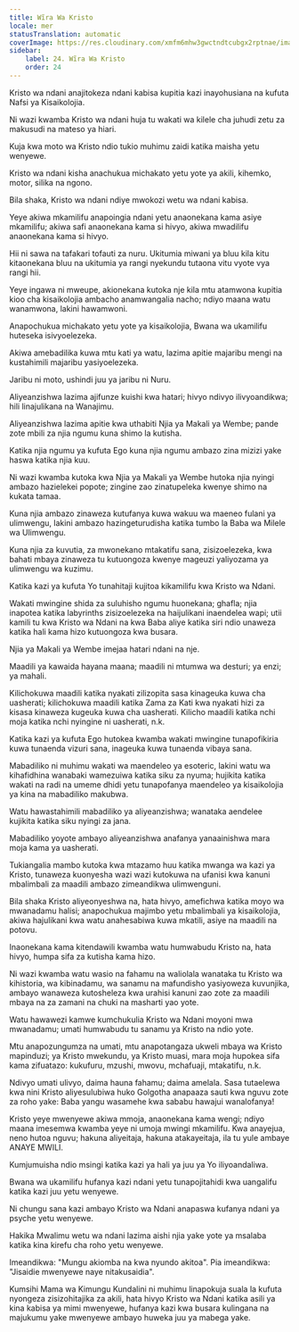 ```yaml
---
title: Wĩra Wa Kristo
locale: mer
statusTranslation: automatic
coverImage: https://res.cloudinary.com/xmfm6mhw3gwctndtcubgx2rptnae/image/upload/v1741354419/small_cover_la_gran_rebelion_28716e29d2.webp
sidebar:
    label: 24. Wĩra Wa Kristo
    order: 24
---
```

Kristo wa ndani anajitokeza ndani kabisa kupitia kazi inayohusiana na kufuta Nafsi ya Kisaikolojia.

Ni wazi kwamba Kristo wa ndani huja tu wakati wa kilele cha juhudi zetu za makusudi na mateso ya hiari.

Kuja kwa moto wa Kristo ndio tukio muhimu zaidi katika maisha yetu wenyewe.

Kristo wa ndani kisha anachukua michakato yetu yote ya akili, kihemko, motor, silika na ngono.

Bila shaka, Kristo wa ndani ndiye mwokozi wetu wa ndani kabisa.

Yeye akiwa mkamilifu anapoingia ndani yetu anaonekana kama asiye mkamilifu; akiwa safi anaonekana kama si hivyo, akiwa mwadilifu anaonekana kama si hivyo.

Hii ni sawa na tafakari tofauti za nuru. Ukitumia miwani ya bluu kila kitu kitaonekana bluu na ukitumia ya rangi nyekundu tutaona vitu vyote vya rangi hii.

Yeye ingawa ni mweupe, akionekana kutoka nje kila mtu atamwona kupitia kioo cha kisaikolojia ambacho anamwangalia nacho; ndiyo maana watu wanamwona, lakini hawamwoni.

Anapochukua michakato yetu yote ya kisaikolojia, Bwana wa ukamilifu huteseka isivyoelezeka.

Akiwa amebadilika kuwa mtu kati ya watu, lazima apitie majaribu mengi na kustahimili majaribu yasiyoelezeka.

Jaribu ni moto, ushindi juu ya jaribu ni Nuru.

Aliyeanzishwa lazima ajifunze kuishi kwa hatari; hivyo ndivyo ilivyoandikwa; hili linajulikana na Wanajimu.

Aliyeanzishwa lazima apitie kwa uthabiti Njia ya Makali ya Wembe; pande zote mbili za njia ngumu kuna shimo la kutisha.

Katika njia ngumu ya kufuta Ego kuna njia ngumu ambazo zina mizizi yake haswa katika njia kuu.

Ni wazi kwamba kutoka kwa Njia ya Makali ya Wembe hutoka njia nyingi ambazo hazielekei popote; zingine zao zinatupeleka kwenye shimo na kukata tamaa.

Kuna njia ambazo zinaweza kutufanya kuwa wakuu wa maeneo fulani ya ulimwengu, lakini ambazo hazingeturudisha katika tumbo la Baba wa Milele wa Ulimwengu.

Kuna njia za kuvutia, za mwonekano mtakatifu sana, zisizoelezeka, kwa bahati mbaya zinaweza tu kutuongoza kwenye mageuzi yaliyozama ya ulimwengu wa kuzimu.

Katika kazi ya kufuta Yo tunahitaji kujitoa kikamilifu kwa Kristo wa Ndani.

Wakati mwingine shida za suluhisho ngumu huonekana; ghafla; njia inapotea katika labyrinths zisizoelezeka na haijulikani inaendelea wapi; utii kamili tu kwa Kristo wa Ndani na kwa Baba aliye katika siri ndio unaweza katika hali kama hizo kutuongoza kwa busara.

Njia ya Makali ya Wembe imejaa hatari ndani na nje.

Maadili ya kawaida hayana maana; maadili ni mtumwa wa desturi; ya enzi; ya mahali.

Kilichokuwa maadili katika nyakati zilizopita sasa kinageuka kuwa cha uasherati; kilichokuwa maadili katika Zama za Kati kwa nyakati hizi za kisasa kinaweza kugeuka kuwa cha uasherati. Kilicho maadili katika nchi moja katika nchi nyingine ni uasherati, n.k.

Katika kazi ya kufuta Ego hutokea kwamba wakati mwingine tunapofikiria kuwa tunaenda vizuri sana, inageuka kuwa tunaenda vibaya sana.

Mabadiliko ni muhimu wakati wa maendeleo ya esoteric, lakini watu wa kihafidhina wanabaki wamezuiwa katika siku za nyuma; hujikita katika wakati na radi na umeme dhidi yetu tunapofanya maendeleo ya kisaikolojia ya kina na mabadiliko makubwa.

Watu hawastahimili mabadiliko ya aliyeanzishwa; wanataka aendelee kujikita katika siku nyingi za jana.

Mabadiliko yoyote ambayo aliyeanzishwa anafanya yanaainishwa mara moja kama ya uasherati.

Tukiangalia mambo kutoka kwa mtazamo huu katika mwanga wa kazi ya Kristo, tunaweza kuonyesha wazi wazi kutokuwa na ufanisi kwa kanuni mbalimbali za maadili ambazo zimeandikwa ulimwenguni.

Bila shaka Kristo aliyeonyeshwa na, hata hivyo, amefichwa katika moyo wa mwanadamu halisi; anapochukua majimbo yetu mbalimbali ya kisaikolojia, akiwa hajulikani kwa watu anahesabiwa kuwa mkatili, asiye na maadili na potovu.

Inaonekana kama kitendawili kwamba watu humwabudu Kristo na, hata hivyo, humpa sifa za kutisha kama hizo.

Ni wazi kwamba watu wasio na fahamu na waliolala wanataka tu Kristo wa kihistoria, wa kibinadamu, wa sanamu na mafundisho yasiyoweza kuvunjika, ambayo wanaweza kutosheleza kwa urahisi kanuni zao zote za maadili mbaya na za zamani na chuki na masharti yao yote.

Watu hawawezi kamwe kumchukulia Kristo wa Ndani moyoni mwa mwanadamu; umati humwabudu tu sanamu ya Kristo na ndio yote.

Mtu anapozungumza na umati, mtu anapotangaza ukweli mbaya wa Kristo mapinduzi; ya Kristo mwekundu, ya Kristo muasi, mara moja hupokea sifa kama zifuatazo: kukufuru, mzushi, mwovu, mchafuaji, mtakatifu, n.k.

Ndivyo umati ulivyo, daima hauna fahamu; daima amelala. Sasa tutaelewa kwa nini Kristo aliyesulubiwa huko Golgotha anapaaza sauti kwa nguvu zote za roho yake: Baba yangu wasamehe kwa sababu hawajui wanalofanya!

Kristo yeye mwenyewe akiwa mmoja, anaonekana kama wengi; ndiyo maana imesemwa kwamba yeye ni umoja mwingi mkamilifu. Kwa anayejua, neno hutoa nguvu; hakuna aliyeitaja, hakuna atakayeitaja, ila tu yule ambaye ANAYE MWILI.

Kumjumuisha ndio msingi katika kazi ya hali ya juu ya Yo iliyoandaliwa.

Bwana wa ukamilifu hufanya kazi ndani yetu tunapojitahidi kwa uangalifu katika kazi juu yetu wenyewe.

Ni chungu sana kazi ambayo Kristo wa Ndani anapaswa kufanya ndani ya psyche yetu wenyewe.

Hakika Mwalimu wetu wa ndani lazima aishi njia yake yote ya msalaba katika kina kirefu cha roho yetu wenyewe.

Imeandikwa: "Mungu akiomba na kwa nyundo akitoa". Pia imeandikwa: "Jisaidie mwenyewe naye nitakusaidia".

Kumsihi Mama wa Kimungu Kundalini ni muhimu linapokuja suala la kufuta nyongeza zisizohitajika za akili, hata hivyo Kristo wa Ndani katika asili ya kina kabisa ya mimi mwenyewe, hufanya kazi kwa busara kulingana na majukumu yake mwenyewe ambayo huweka juu ya mabega yake.

